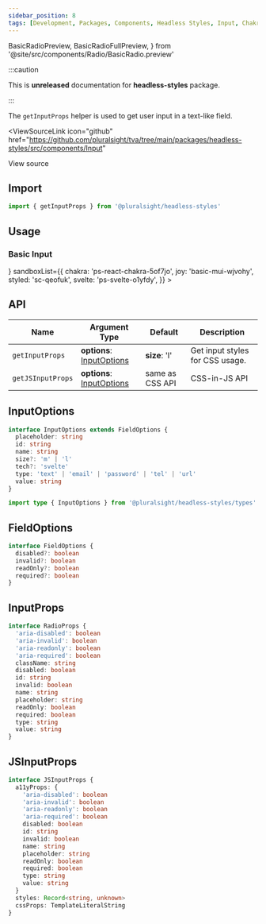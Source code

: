 ```yaml
---
sidebar_position: 8
tags: [Development, Packages, Components, Headless Styles, Input, Chakra]
---
```


<!-- TODO: As of 2.0.0-beta.17 live-codeblock do not support imports. -->
<!-- Keep an eye out so we can kill the components we are importing in. -->
<!-- https://docusaurus.io/docs/markdown-features/code-blocks#imports -->

  BasicRadioPreview,
  BasicRadioFullPreview,
} from '@site/src/components/Radio/BasicRadio.preview'

:::caution

This is **unreleased** documentation for **headless-styles** package.

:::

The `getInputProps` helper is used to get user input in a text-like field.

<ViewSourceLink
  icon="github"
  href="https://github.com/pluralsight/tva/tree/main/packages/headless-styles/src/components/Input"
>
  View source
</ViewSourceLink>

## Import

```javascript
import { getInputProps } from '@pluralsight/headless-styles'
```

## Usage

### Basic Input

<BasicInput />
<LiveExampleTabs
  fullCode={<BasicRadioFullPreview />}
  sandboxList={{
    chakra: 'ps-react-chakra-5of7jo',
    joy: 'basic-mui-wjvohy',
    styled: 'sc-qeofuk',
    svelte: 'ps-svelte-o1yfdy',
  }}
>
  <BasicRadioPreview />
</LiveExampleTabs>

## API

| Name              | Argument Type                              | Default         | Description                     |
| ----------------- | ------------------------------------------ | --------------- | ------------------------------- |
| `getInputProps`   | **options**: [InputOptions](#inputoptions) | **size**: 'l'   | Get input styles for CSS usage. |
| `getJSInputProps` | **options**: [InputOptions](#inputoptions) | same as CSS API | CSS-in-JS API                   |

## InputOptions

```typescript
interface InputOptions extends FieldOptions {
  placeholder: string
  id: string
  name: string
  size?: 'm' | 'l'
  tech?: 'svelte'
  type: 'text' | 'email' | 'password' | 'tel' | 'url'
  value: string
}
```

```typescript title="Import example"
import type { InputOptions } from '@pluralsight/headless-styles/types'
```

## FieldOptions

```typescript
interface FieldOptions {
  disabled?: boolean
  invalid?: boolean
  readOnly?: boolean
  required?: boolean
}
```

## InputProps

```typescript
interface RadioProps {
  'aria-disabled': boolean
  'aria-invalid': boolean
  'aria-readonly': boolean
  'aria-required': boolean
  className: string
  disabled: boolean
  id: string
  invalid: boolean
  name: string
  placeholder: string
  readOnly: boolean
  required: boolean
  type: string
  value: string
}
```

## JSInputProps

```typescript
interface JSInputProps {
  a11yProps: {
    'aria-disabled': boolean
    'aria-invalid': boolean
    'aria-readonly': boolean
    'aria-required': boolean
    disabled: boolean
    id: string
    invalid: boolean
    name: string
    placeholder: string
    readOnly: boolean
    required: boolean
    type: string
    value: string
  }
  styles: Record<string, unknown>
  cssProps: TemplateLiteralString
}
```
